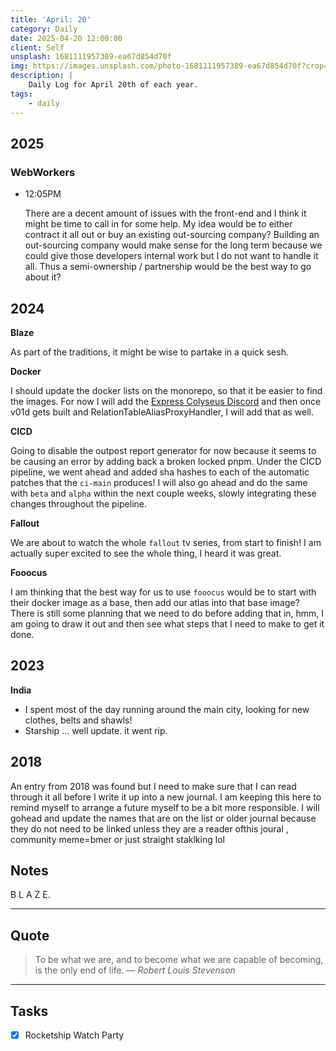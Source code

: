 ```yaml
---
title: 'April: 20'
category: Daily
date: 2025-04-20 12:00:00
client: Self
unsplash: 1681111957389-ea67d854d70f
img: https://images.unsplash.com/photo-1681111957389-ea67d854d70f?crop=entropy&cs=srgb&fm=jpg&ixid=MnwzNjM5Nzd8MHwxfHJhbmRvbXx8fHx8fHx8fDE2ODE3NDg2ODY&ixlib=rb-4.0.3&q=85
description: |
    Daily Log for April 20th of each year.
tags:
    - daily
---
```



<Adsense />


## 2025

### WebWorkers

-   12:05PM

    There are a decent amount of issues with the front-end and I think it might be time to call in for some help.
    My idea would be to either contract it all out or buy an existing out-sourcing company?
    Building an out-sourcing company would make sense for the long term because we could give those developers internal work but I do not want to handle it all.
    Thus a semi-ownership / partnership would be the best way to go about it?

## 2024

**Blaze**

As part of the traditions, it might be wise to partake in a quick sesh.



**Docker**

I should update the docker lists on the monorepo, so that it be easier to find the images.
For now I will add the [Express Colyseus Discord](https://hub.docker.com/r/kbve/expresscolyseusdiscord) and then once v01d gets built and RelationTableAliasProxyHandler, I will add that as well.


**CICD**

Going to disable the outpost report generator for now because it seems to be causing an error by adding back a broken locked pnpm.
Under the CICD pipeline, we went ahead and added sha hashes to each of the automatic patches that the `ci-main` produces!
I will also go ahead and do the same with `beta` and `alpha` within the next couple weeks, slowly integrating these changes throughout the pipeline.


**Fallout**

We are about to watch the whole `fallout` tv series, from start to finish!
I am actually super excited to see the whole thing, I heard it was great.



**Fooocus**

I am thinking that the best way for us to use `fooocus` would be to start with their docker image as a base, then add our atlas into that base image?
There is still some planning that we need to do before adding that in, hmm, I am going to draw it out and then see what steps that I need to make to get it done.



## 2023


**India**

- I spent most of the day running around the main city, looking for new clothes, belts and shawls!
- Starship ... well update. it went rip.

## 2018

An entry from 2018 was found but I need to make sure that I can read through it all before I write it up into a new journal.
I am keeping this here to remind myself to arrange a future myself to be a bit more responsible.
I will gohead and update the names that are on the list or older journal because they do not need to be linked unless they are a reader ofthis joural , community meme=bmer or just straight staklking lol

## Notes

B L A Z E.

---

## Quote

> To be what we are, and to become what we are capable of becoming, is the only end of life.
> — <cite>Robert Louis Stevenson</cite>

---

## Tasks

-   [x] Rocketship Watch Party